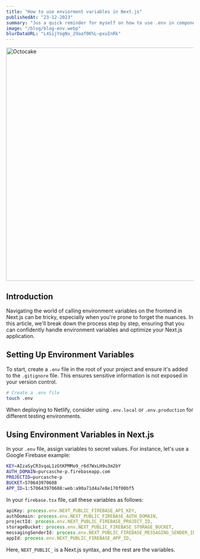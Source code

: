 ```yaml
---
title: "How to use enviorment variables in Next.js"
publishedAt: "23-12-2023"
summary: "Jus a quick reminder for myself on how to use .env in components."
image: "/blog/blog-env.webp"
blurDataURL: "L4SijYogNx_29aaf0K%L~pxuInRk"
---
```


<Image
  src="/static/blog/why-i-have-started-octocake/banner.png"
  width="1200"
  height="627"
  alt="Octocake"
  placeholder="blur"
  blurDataURL="L4SijYogNx_29aaf0K%L~pxuInRk"
  priority
/>

 ## Introduction

 Navigating the world of calling environment variables on the frontend in Next.js can be tricky, especially when you're prone to forget the nuances. In this article, we'll break down the process step by step, ensuring that you can confidently handle environment variables and optimize your Next.js application.

 ## Setting Up Environment Variables

 To start, create a `.env` file in the root of your project and ensure it's added to the `.gitignore` file. This ensures sensitive information is not exposed in your version control.

 ```bash
 # Create a .env file
 touch .env
 ```

 When deploying to Netlify, consider using `.env.local` or `.env.production` for different testing environments.

 ## Using Environment Variables in Next.js

 In your `.env` file, assign variables to secret values. For instance, let's use a Google Firebase example:

 ```bash
 KEY=AIzaSyCR3sqaL1zGtKPMMo9_r6d7WxLH9u3m2bY
 AUTH_DOMAIN=purcasche-p.firebaseapp.com
 PROJECTID=purcasche-p
 BUCKET=570643970608
 APP_ID=1:570643970608:web:a90a71d4a7e8e170f00bf5
 ```

 In your `firebase.tsx` file, call these variables as follows:

 ```jsx
 apiKey: process.env.NEXT_PUBLIC_FIREBASE_API_KEY,
 authDomain: process.env.NEXT_PUBLIC_FIREBASE_AUTH_DOMAIN,
 projectId: process.env.NEXT_PUBLIC_FIREBASE_PROJECT_ID,
 storageBucket: process.env.NEXT_PUBLIC_FIREBASE_STORAGE_BUCKET,
 messagingSenderId: process.env.NEXT_PUBLIC_FIREBASE_MESSAGING_SENDER_ID,
 appId: process.env.NEXT_PUBLIC_FIREBASE_APP_ID,
 ```

 Here, `NEXT_PUBLIC_` is a Next.js syntax, and the rest are the variables.

